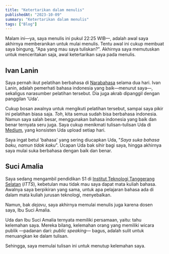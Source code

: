 ```yaml
---
title: "Ketertarikan dalam menulis"
publishedAt: "2023-10-09"
summary: "Ketertarikan dalam menulis"
tags: ["Blog"]
---
```


Malam ini—ya, saya menulis ini pukul 22:25 WIB—, adalah awal saya akhirnya memberanikan 
untuk mulai menulis. Tentu awal ini cukup membuat saya bingung, "Apa yang mau saya tuliskan?". 
Akhirnya saya memutuskan untuk menceritakan saja, awal ketertarikan saya pada menulis.

## Ivan Lanin

Saya pernah ikut pelatihan berbahasa di [Narabahasa](https://narabahasa.id/) selama dua hari. 
Ivan Lanin, adalah pemerhati bahasa indonesia yang baik—menurut saya—, sekaligus narasumber 
pelatihan tersebut. Dia juga akrab dipanggil dengan panggilan 'Uda'.

Cukup bosan awalnya untuk mengikuti pelatihan tersebut, sampai saya pikir ini pelatihan biasa 
saja. _Toh_, kita semua sudah bisa berbahasa indonesia. Namun saya salah besar, menggunakan 
bahasa indonesia yang baik dan benar ternyata seru juga. Saya cukup menikmati tulisan-tulisan 
Uda di [Medium](https://ivanlanin.medium.com/), yang konsisten Uda upload setiap hari.

Saya ingat betul 'bahasa' yang sering diucapkan Uda, "_Saya suka bahasa baku, namun tidak 
kaku_". Ucapan Uda bak sihir bagi saya, hingga akhirnya saya mulai suka berbahasa dengan baik 
dan benar.

## Suci Amalia

Saya sedang mengambil pendidikan S1 di [Institut Teknologi Tanggerang Selatan](https://itts.ac.id) 
(_ITTS_), kebetulan mau tidak mau saya dapat mata kuliah bahasa. Awalnya saya berpikiran yang sama, 
untuk apa pelajaran bahasa ada di dalam mata kuliah jurusan teknologi, menyebalkan.

Namun, bak _dejavu_, saya akhirnya memulai menulis juga karena dosen saya, Ibu Suci Amalia.

Uda dan Ibu Suci Amalia ternyata memiliki persamaan, yaitu: tahu kelemahan saya. Mereka bilang, 
kelemahan orang yang memiliki wicara publik —padanan dari: _public speaking_— bagus, adalah 
sulit untuk menuangkan ke dalam tulisan.

Sehingga, saya memulai tulisan ini untuk menutup kelemahan saya.

